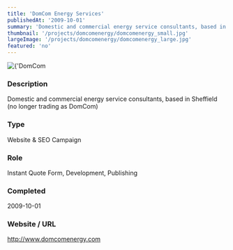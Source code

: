 ```yaml
---
title: 'DomCom Energy Services'
publishedAt: '2009-10-01'
summary: 'Domestic and commercial energy service consultants, based in Sheffield (no longer trading as DomCom)'
thumbnail: '/projects/domcomenergy/domcomenergy_small.jpg'
largeImage: '/projects/domcomenergy/domcomenergy_large.jpg'
featured: 'no'
---
```


<div className="relative w-full h-[400px] sm:h-[600px] md:h-[760px] lg:h-[920px]">
  <Image
    alt={'DomCom Energy Services'}
    src={'/projects/domcomenergy/domcomenergy.jpg'}
    sizes="(max-width: 640px) 100%, 100%"
    fill={true}
    priority
    style={{
      objectFit: 'contain'
    }}
  />
</div>

### Description

Domestic and commercial energy service consultants, based in Sheffield (no longer trading as DomCom)


### Type

Website & SEO Campaign

### Role

Instant Quote Form, Development, Publishing

### Completed
2009-10-01

### Website / URL
http://www.domcomenergy.com


